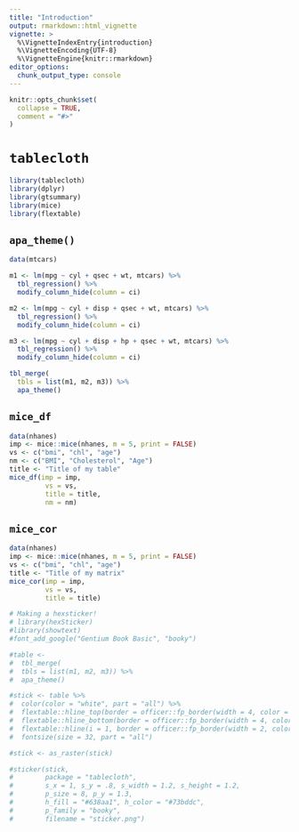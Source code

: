 ```yaml
---
title: "Introduction"
output: rmarkdown::html_vignette
vignette: >
  %\VignetteIndexEntry{introduction}
  %\VignetteEncoding{UTF-8}
  %\VignetteEngine{knitr::rmarkdown}
editor_options: 
  chunk_output_type: console
---
```


```r
knitr::opts_chunk$set(
  collapse = TRUE,
  comment = "#>"
)
```

# `tablecloth`

```r
library(tablecloth)
library(dplyr)
library(gtsummary)
library(mice)
library(flextable)
```

## `apa_theme()`

```r
data(mtcars)

m1 <- lm(mpg ~ cyl + qsec + wt, mtcars) %>% 
  tbl_regression() %>% 
  modify_column_hide(column = ci) 

m2 <- lm(mpg ~ cyl + disp + qsec + wt, mtcars) %>% 
  tbl_regression() %>% 
  modify_column_hide(column = ci) 

m3 <- lm(mpg ~ cyl + disp + hp + qsec + wt, mtcars) %>% 
  tbl_regression() %>% 
  modify_column_hide(column = ci) 

tbl_merge(
  tbls = list(m1, m2, m3)) %>%
  apa_theme()
``` 

## `mice_df`

```r
data(nhanes)
imp <- mice::mice(nhanes, m = 5, print = FALSE)
vs <- c("bmi", "chl", "age")
nm <- c("BMI", "Cholesterol", "Age")
title <- "Title of my table"
mice_df(imp = imp,
         vs = vs,
         title = title,
         nm = nm)
```

## `mice_cor`

```r
data(nhanes)
imp <- mice::mice(nhanes, m = 5, print = FALSE)
vs <- c("bmi", "chl", "age")
title <- "Title of my matrix"
mice_cor(imp = imp,
         vs = vs,
         title = title)
```

```r
# Making a hexsticker!
# library(hexSticker)
#library(showtext)
#font_add_google("Gentium Book Basic", "booky")

#table <- 
#  tbl_merge(
#  tbls = list(m1, m2, m3)) %>%
#  apa_theme()

#stick <- table %>% 
#  color(color = "white", part = "all") %>%
#  flextable::hline_top(border = officer::fp_border(width = 4, color = "white"), part = "all") %>% 
#  flextable::hline_bottom(border = officer::fp_border(width = 4, color = "white"), part = "all") %>% 
#  flextable::hline(i = 1, border = officer::fp_border(width = 2, color = "white"), part = "header") %>%
#  fontsize(size = 32, part = "all")

#stick <- as_raster(stick)

#sticker(stick,
#        package = "tablecloth",
#        s_x = 1, s_y = .8, s_width = 1.2, s_height = 1.2,
#        p_size = 8, p_y = 1.3,
#        h_fill = "#638aa1", h_color = "#73bddc",
#        p_family = "booky",
#        filename = "sticker.png")
```
